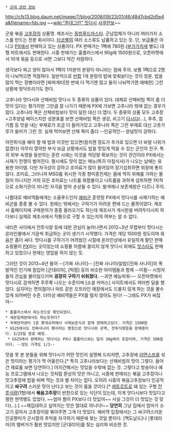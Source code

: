  * [[군대 관련 정보]]

http://cfs13.blog.daum.net/image/7/blog/2008/09/23/01/46/48d7cbd2d5e4a&filename=fds.jpg
~~[[wiki:"몬데그린" 맛다시]] [[사쿠란보]]~~

군용 볶음 [[고추장]]의 상품명. 제조사는 [http://www.dongbangfood.com/ 동방푸드마스타]. 군납업체가 아니라 여러가지 소스를 만드는 전문 회사이다. [[타코벨]]의 여러 소스류도 납품하고 있는 듯. 단, 보급품은 아니고 [[PX]]에서 판매하고 있는 상품이다. PX 판매가는 1팩에 780원.([[부가가치세]] 별도) 대형 마트에서도 판매한다. 시중 판매가는 홈플러스에서 90g에 1500원으로, 오픈마켓에서 10개 묶음 등으로 사면 그보다 약간 저렴하다.

생각보다 짜고 양이 많아서 1팩이 1끼분의 분량이 아니라는 점에 주의. 보통 1팩으로 2명이 나눠먹으면 적절하다. 일반적으로 [[반합]] 1개 분량의 밥에 맞춰놨다는 것이 정론. 밥을 많이 먹는 장병이라면 [짜파게티|한 번에 다 먹기엔 많고 둘이 나눠먹기엔 애매한] 그런 상황에 맞닥뜨리기도 한다.

고추나라 맛다시와 산채비빔 맛다시 두 종류의 상품이 있다. 대체로 산채비빔 쪽이 좀 더 맛이 있다는 평가지만 그만큼 잘 나가기 때문에 PX에 가보면 고추나라 밖에 없는 경우가 많다. 고추나라 쪽은 산채비빔보다 맛이 덜한 대신 더 맵다. 두 종류의 상품 모두 고추장+고추양념 베이스지만 성분표를 보면 산채비빔 쪽은 생강, 쇠고기 [[다시다]](...), 후추, 참기름 등 맛을 내는 부재료가 조금 더 들어가있고 고추나라 쪽은 그런 부재료 대신 고춧가루가 들어가 그런 것. 실제 먹어보면 산채 쪽이 좀더 --인공적인-- 양념맛이 강하다.

야전취식을 해야 할 때 밥과 이것만 있으면(참치캔 정도가 추가로 있으면 더 바랄 나위가 없겠다) 아무리 열악한 부식 보급 상황에서도 밥을 맛있게 먹을 수 있는 군인의 친구. 특히 외부 숙영을 동반하는 훈련 시에는 이것을 적당량 확보하는 것이 관건이라 PX에서는 사재기 전쟁이 벌어진다. 평시에도 맛이 없는 메뉴(특히 아침식사)가 나오는 날에는 유용한 아이템. 다만 자극성이 강하고 조미료가 많이 들어있어 장기섭취하면 위장에 좋지 않다. 조미료, 그러니까 MSG를 위시한 각종 향미증진제는 몸에 딱히 위해를 가하는 물질이 아니지만 거의 모든 조미료는 나트륨 화합물이고 나트륨을 과하게 섭취하면 1차적으로 소화기관이 지나친 자극을 받아 손상될 수 있다. 발색제나 보존제랑은 다르니 주의.

나름대로 예비역들에게는 소울푸드인지 [[예비군]] 훈련장 PX에서 맛다시를 사재기하는 예비군을 종종 볼 수 있다. 원래는 밖에서는 구하기가 어려운 편에 드는 품목이었다. 제조사 홈페이지에 구매문의가 종종 올라오기도 하는데 제조사가 게시판을 버려두다시피 하다보니 실제로 제조사에서 직통으로 구할 수 있는지의 여부는 알 수 없다.

네티즌 사이에서 전투식량 등에 대한 관심이 늘어나면서 2012~3년 무렵부터 맛다시는 온라인몰에서 가끔씩 취급하는 곳이 생기기 시작했다. 가격은 개당 1500원 정도이며 묶음은 좀더 싸다. 맛다시를 구하기가 어려웠던 시절에 온라인상에서 유일하게 팔던 판매 쇼핑몰이 [http://yangs7.cafe24.com/ PX]라는 곳이었는데 쇼핑몰 이름에 꿀리지 않게 맛다시 외에도 [[맛스타]]도 판매하고 있었으나 현재는 영업을 하지 않는 듯. 

그러던 것이 2013~4년 들어 --[가짜 사나이]-- [진짜 사나이(일밤)|진짜 사나이]의 폭발적인 인기에 힘입어 [군대리아], [빅팜] 등의 비슷한 아이템들과 함께 --미필-- 시청자들의 관심을 불러일으키며 '''굉장히 구하기 쉬워졌다.''' --과연 예능파워--- 오픈마켓에서 맛다시로 검색하면 주루룩 나오는 수준이며 [소셜 커머스] 사이트에서도 여러번 딜을 했었다. 심지어는 편의점이나 마트 같은 오프라인 매장에서도 드물지 않게 파는 것을 볼수 있게 되어버린 수준. 더이상 예비역들은 PX를 털지 않아도 된다! --그래도 PX가 싸잖아--

 * 홈플러스에서 파는것으로 확인되었다.
 * 세븐일레븐에서도 파는듯하다?
 * 국제전자센터 1층 롯데슈퍼에서 사제보존식과 함께 판매하고있다. 가격은 1500원
 * GS25에서도 진짜사나이 행사라는 명칭으로 맛다시와 군맥, 전투식량등을 판매중이다. 3/25일 종료 예정.
  * GS25에서 판매하는 맛다시는 PX나 홈플러스와는 달리 30g짜리 포장이며, 가격은 500원이다. --양도 가격도 1/3--

맛을 못 본 분들을 위해 맛다시가 어떤 맛인지 설명해 드리자면, 고추장에 [[라면스프]]를 섞은 맛이라는 평가가 딱 어울린다.[* 특히 고추나라보다는 산채비빔의 맛이 그렇다. 들어간 재료를 보면 당연하다.] 어지간해서는 맛있을 수밖에 없는 것. 그렇다고 방송이나 예능 프로그램에서 나오는 것처럼 환상의 맛은 아니고, 시중에 판매되는 볶음 고추장이나 맛고추장에 밥을 비벼 먹는 것과 별 차이는 없다. 오히려 시중의 볶음고추장보다 인공적이고 '''싸구려''' 스러운 맛이 난다고 보는 것이 옳을 것이다.[* [[레토르트]]로 돼 있는 구형 [[전투식량]](1형)에서 '''볶음고추장'''이 반찬으로 있는 식단이 있는데, 이게 맛다시보다 맛있다고 평한 현역병도 있었다. ~~엄마 짬이 PX보다 더 맛있어~~ 사실 그것이 더 맛있는 것 맞다(...).] ~~재입대하고 싶어지는 맛은 절대로 아니다!~~ '''당연히''' 그냥 집에서 엄마가 소고기 갈아서 고추장이랑 볶아주면 그게 더 맛있다. 예비역 입장에서는 그 싸구려스러운 인공향미가 군시절의 추억을 자극하기 때문에 찾는 것일 뿐이다. [맥도날드]나 [롯데리아]의 햄버거가 훨씬 맛있지만 [군대리아]를 찾는 심리와 비슷한 것.

